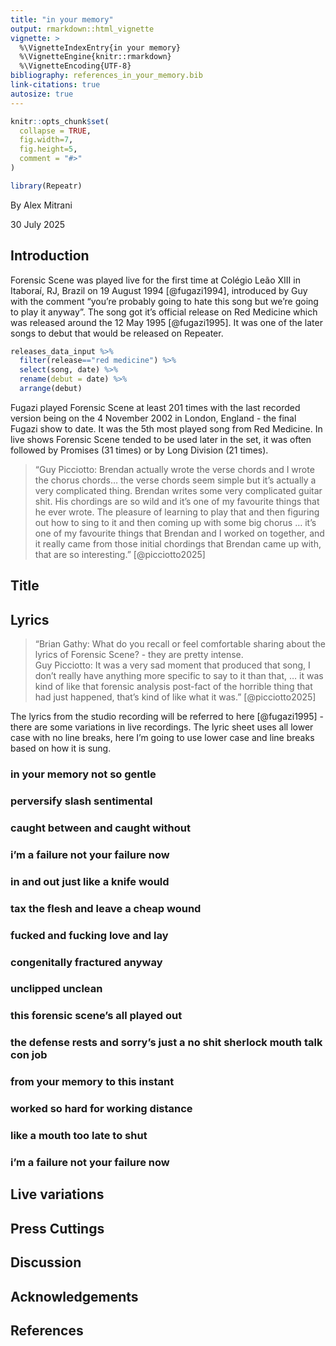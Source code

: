 ```yaml
---
title: "in your memory"
output: rmarkdown::html_vignette
vignette: >
  %\VignetteIndexEntry{in your memory}
  %\VignetteEngine{knitr::rmarkdown}
  %\VignetteEncoding{UTF-8}
bibliography: references_in_your_memory.bib
link-citations: true
autosize: true
---
```


```r
knitr::opts_chunk$set(
  collapse = TRUE,
  fig.width=7,
  fig.height=5,
  comment = "#>"
)
```

```r
library(Repeatr)
```

By Alex Mitrani

30 July 2025

## Introduction

Forensic Scene was played live for the first time at Colégio Leão XIII in Itaboraí, RJ, Brazil on 19 August 1994 [@fugazi1994], introduced by Guy with the comment "you're probably going to hate this song but we're going to play it anyway". The song got it's official release on Red Medicine which was released around the 12 May 1995 [@fugazi1995]. It was one of the later songs to debut that would be released on Repeater.

```r
releases_data_input %>%
  filter(release=="red medicine") %>%
  select(song, date) %>%
  rename(debut = date) %>%
  arrange(debut)

```

Fugazi played Forensic Scene at least 201 times with the last recorded version being on the 4 November 2002 in London, England - the final Fugazi show to date. It was the 5th most played song from Red Medicine. In live shows Forensic Scene tended to be used later in the set, it was often followed by Promises (31 times) or by Long Division (21 times).

> "Guy Picciotto: Brendan actually wrote the verse chords and I wrote the chorus chords... the verse chords seem simple but it's actually a very complicated thing. Brendan writes some very complicated guitar shit. His chordings are so wild and it's one of my favourite things that he ever wrote. The pleasure of learning to play that and then figuring out how to sing to it and then coming up with some big chorus ... it's one of my favourite things that Brendan and I worked on together, and it really came from those initial chordings that Brendan came up with, that are so interesting." [@picciotto2025]

## Title

## Lyrics

> "Brian Gathy: What do you recall or feel comfortable sharing about the lyrics of Forensic Scene? - they are pretty intense.\
> Guy Picciotto: It was a very sad moment that produced that song, I don't really have anything more specific to say to it than that, ... it was kind of like that forensic analysis post-fact of the horrible thing that had just happened, that's kind of like what it was." [@picciotto2025]

The lyrics from the studio recording will be referred to here [@fugazi1995] - there are some variations in live recordings. The lyric sheet uses all lower case with no line breaks, here I'm going to use lower case and line breaks based on how it is sung.

### in your memory not so gentle

### perversify slash sentimental

### caught between and caught without

### i'm a failure not your failure now

### in and out just like a knife would

### tax the flesh and leave a cheap wound

### fucked and fucking love and lay

### congenitally fractured anyway

### unclipped unclean

### this forensic scene's all played out

### the defense rests and sorry's just a no shit sherlock mouth talk con job

### from your memory to this instant

### worked so hard for working distance

### like a mouth too late to shut

### i'm a failure not your failure now

## Live variations

## Press Cuttings

## Discussion

## Acknowledgements

## References

